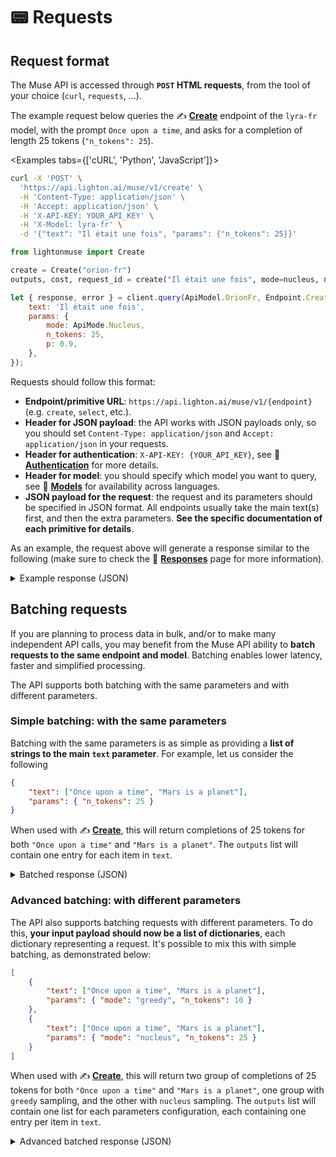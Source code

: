 ---
---


# 📟 Requests

## Request format

The Muse API is accessed through **`POST` HTML requests**, from the tool of your choice (`curl`, `requests`, ...).

The example request below queries the ✍️ **[Create](/api/primitives/create)** endpoint of the `lyra-fr` model, with
the prompt `Once upon a time`, and asks for a completion of length 25 tokens (`"n_tokens": 25`).

<Examples tabs={['cURL', 'Python', 'JavaScript']}>

```bash
curl -X 'POST' \
  'https://api.lighton.ai/muse/v1/create' \
  -H 'Content-Type: application/json' \
  -H 'Accept: application/json' \
  -H 'X-API-KEY: YOUR_API_KEY' \
  -H 'X-Model: lyra-fr' \
  -d '{"text": "Il était une fois", "params": {"n_tokens": 25}}'
```

```python
from lightonmuse import Create

create = Create("orion-fr")
outputs, cost, request_id = create("Il était une fois", mode=nucleus, n_tokens=25, p=0.9)
```

```js
let { response, error } = client.query(ApiModel.OrionFr, Endpoint.Create, {
    text: 'Il était une fois',
    params: {
        mode: ApiMode.Nucleus,
        n_tokens: 25,
        p: 0.9,
    },
});
```

</Examples>

Requests should follow this format:

-   **Endpoint/primitive URL**: `https://api.lighton.ai/muse/v1/{endpoint}` (e.g. `create`, `select`, etc.).
-   **Header for JSON payload**: the API works with JSON payloads only, so you should set `Content-Type: application/json` and `Accept: application/json` in your requests.
-   **Header for authentication**: `X-API-KEY: {YOUR_API_KEY}`, see
    🔑 **[Authentication](/api/specifications/authentication)** for more details.
-   **Header for model**: you should specify which model you want to query, see 🤖 **[Models](/api/models)** for availability across languages.
-   **JSON payload for the request**: the request and its parameters should be specified in JSON format. All endpoints usually take the main text(s) first, and then the extra parameters. **See the specific documentation of each primitive for details**.

As an example, the request above will generate a response similar to the following (make sure to check the 💬 **[Responses](/api/specifications/responses)** page
for more information).

<details>
<summary>Example response (JSON)</summary>

```json
{
    "request_id": "734e8d5a-a186-4d14-b2e4-be26f7fee6dc",
    "outputs": [
        [
            {
                "input_text": "Il était une fois",
                "completions": [
                    {
                        "output_text": ", un pays où il faisait toujours beau.\nLes gens y vivaient heureux et en sécurité. Ils avaient de l'argent",
                        "score": {
                            "logprob": -42.8507080078125,
                            "normalized_logprob": -1.7140283203125,
                            "token_logprobs": null
                        },
                        "execution_metadata": {
                            "cost": {
                                "tokens_used": 29,
                                "tokens_input": 4,
                                "tokens_generated": 25,
                                "cost_type": "lyra-fr@default",
                                "batch_size": 1
                            },
                            "finish_reason": "length"
                        }
                    }
                ]
            }
        ]
    ],
    "costs": {
        "lyra-fr@default": {
            "total_tokens_used": 29,
            "total_tokens_input": 4,
            "total_tokens_generated": 25,
            "batch_size": 1
        }
    }
}
```

</details>

## Batching requests

If you are planning to process data in bulk, and/or to make many independent API calls, you may benefit from the
Muse API ability to **batch requests to the same endpoint and model**. Batching enables lower latency, faster and simplified processing.

The API supports both batching with the same parameters and with different parameters.

### Simple batching: with the same parameters

Batching with the same parameters is as simple as providing a **list of strings to the main `text` parameter**. For example, let us consider the following

```json title="Batched request payload (JSON)"
{
    "text": ["Once upon a time", "Mars is a planet"],
    "params": { "n_tokens": 25 }
}
```

When used with ✍️ **[Create](/api/primitives/create)**, this will return completions of 25 tokens for both
`"Once upon a time"` and `"Mars is a planet"`. The `outputs` list will contain one entry for each item in `text`.

<details>
<summary>Batched response (JSON)</summary>

```json
{
    "request_id": "c67fbd27-7bbf-4895-816a-9c5b6b90eafb",
    "outputs": [
        [
            {
                "input_text": "Once upon a time",
                "completions": [
                    {
                        "output_text": "... in the west » (version anglaise, interprétée par The Beach Boys). Il s'agit d'un re",
                        "score": {
                            "logprob": -41.53728151321411,
                            "normalized_logprob": -1.6614912605285646,
                            "token_logprobs": null
                        },
                        "execution_metadata": {
                            "cost": {
                                "tokens_used": 31,
                                "tokens_input": 6,
                                "tokens_generated": 25,
                                "cost_type": "lyra-fr@default",
                                "batch_size": 1
                            },
                            "finish_reason": "length"
                        }
                    }
                ]
            },
            {
                "input_text": "Mars is a planet",
                "completions": [
                    {
                        "output_text": " of great importance for the planet and the universe, it is also an important element for humanity. The",
                        "score": {
                            "logprob": -40.30290484428406,
                            "normalized_logprob": -1.6121161937713624,
                            "token_logprobs": null
                        },
                        "execution_metadata": {
                            "cost": {
                                "tokens_used": 30,
                                "tokens_input": 5,
                                "tokens_generated": 25,
                                "cost_type": "lyra-fr@default",
                                "batch_size": 1
                            },
                            "finish_reason": "length"
                        }
                    }
                ]
            }
        ]
    ],
    "costs": {
        "lyra-fr@default": {
            "total_tokens_used": 61,
            "total_tokens_input": 11,
            "total_tokens_generated": 50,
            "batch_size": 2
        }
    }
}
```

</details>

### Advanced batching: with different parameters

The API also supports batching requests with different parameters. To do this, **your input payload should now be
a list of dictionaries**, each dictionary representing a request. It's possible to mix this with simple batching,
as demonstrated below:

```json title="Advanced batch request payload (JSON)"
[
    {
        "text": ["Once upon a time", "Mars is a planet"],
        "params": { "mode": "greedy", "n_tokens": 10 }
    },
    {
        "text": ["Once upon a time", "Mars is a planet"],
        "params": { "mode": "nucleus", "n_tokens": 25 }
    }
]
```

When used with ✍️ **[Create](/api/primitives/create)**, this will return two group of completions of 25 tokens for both
`"Once upon a time"` and `"Mars is a planet"`, one group with `greedy` sampling, and the other with `nucleus` sampling.
The `outputs` list will contain one list for each parameters configuration, each containing one entry per item in `text`.

<details>
<summary>Advanced batched response (JSON)</summary>

```json
{
    "request_id": "b2a6c856-7a4d-4b49-90f1-2a5c09e99a91",
    "outputs": [
        [
            {
                "input_text": "Once upon a time",
                "completions": [
                    {
                        "output_text": " in Hollywood, de Quentin Tarantino, avec",
                        "score": {
                            "logprob": -10.150981426239014,
                            "normalized_logprob": -1.0150981426239014,
                            "token_logprobs": null
                        },
                        "execution_metadata": {
                            "cost": {
                                "tokens_used": 16,
                                "tokens_input": 6,
                                "tokens_generated": 10,
                                "cost_type": "lyra-fr@default",
                                "batch_size": 1
                            },
                            "finish_reason": "length"
                        }
                    }
                ]
            },
            {
                "input_text": "Mars is a planet",
                "completions": [
                    {
                        "output_text": "ary habitable zone, which is the most favorable",
                        "score": {
                            "logprob": -20.3642578125,
                            "normalized_logprob": -2.03642578125,
                            "token_logprobs": null
                        },
                        "execution_metadata": {
                            "cost": {
                                "tokens_used": 15,
                                "tokens_input": 5,
                                "tokens_generated": 10,
                                "cost_type": "lyra-fr@default",
                                "batch_size": 1
                            },
                            "finish_reason": "length"
                        }
                    }
                ]
            }
        ],
        [
            {
                "input_text": "Once upon a time",
                "completions": [
                    {
                        "output_text": " in an... au foyer\nCult; Pop\nJohnny Cash\nThe Raconteurs\nBob Dylan\nMek",
                        "score": {
                            "logprob": -87.58248901367188,
                            "normalized_logprob": -3.503299560546875,
                            "token_logprobs": null
                        },
                        "execution_metadata": {
                            "cost": {
                                "tokens_used": 31,
                                "tokens_input": 6,
                                "tokens_generated": 25,
                                "cost_type": "lyra-fr@default",
                                "batch_size": 1
                            },
                            "finish_reason": "length"
                        }
                    }
                ]
            },
            {
                "input_text": "Mars is a planet",
                "completions": [
                    {
                        "output_text": " like the Sun, the Sun is like Mars and the moon is like the Moon » – James Cook. Elle a une",
                        "score": {
                            "logprob": -54.189552307128906,
                            "normalized_logprob": -2.1675820922851563,
                            "token_logprobs": null
                        },
                        "execution_metadata": {
                            "cost": {
                                "tokens_used": 30,
                                "tokens_input": 5,
                                "tokens_generated": 25,
                                "cost_type": "lyra-fr@default",
                                "batch_size": 1
                            },
                            "finish_reason": "length"
                        }
                    }
                ]
            }
        ]
    ],
    "costs": {
        "lyra-fr@default": {
            "total_tokens_used": 92,
            "total_tokens_input": 22,
            "total_tokens_generated": 70,
            "batch_size": 4
        }
    }
}
```

</details>
